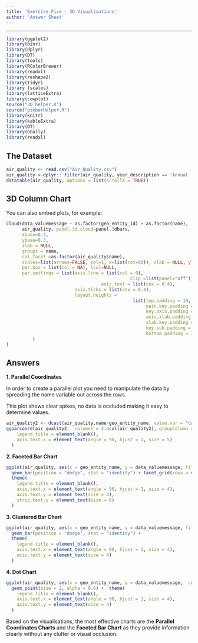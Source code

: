 ```yaml
---
title: 'Exercise Five - 3D Visualisations'
author: 'Answer Sheet'
---
```

---
```r
library(ggplot2)
library(binr)
library(dplyr)
library(DT)
library(tools)
library(RColorBrewer)
library(readxl)
library(reshape2)
library(tidyr)
library (scales)
library(latticeExtra)
library(cowplot)
source("3D_helper.R")
source("piebarHelper.R")
library(knitr)
library(kableExtra)
library(DT)
library(GGally)
library(readxl)
```
## The Dataset ##

```r
air_quality <- read.csv("Air_Quality.csv")
air_quality <-dplyr:: filter(air_quality, year_description == 'Annual    2009-2010')
datatable(air_quality, options = list(scrollX = TRUE))
```

## 3D Column Chart

You can also embed plots, for example:

```r
cloud(data_valuemessage ~ as.factor(geo_entity_id) + as.factor(name), 
      air_quality, panel.3d.cloud=panel.3dbars,
      xbase=0.3,  
      ybase=0.3, 
      zlab = NULL,
      groups = name,
      col.facet =as.factor(air_quality$name),
      scales=list(arrows=FALSE, col=1, x=list(rot=90)), xlab = NULL, ylab = NULL, main = NULL,
      par.box = list(col = NA), lcol=NULL, 
      par.settings = list(axis.line = list(col = 0),
                                               clip =list(panel="off"), 
                                    axis.text = list(cex = 0.4),
                          axis.ticks = list(cex = 0.4),
                          layout.heights =
                                                list(top.padding = 10,
                                                     main.key.padding = -30,
                                                     key.axis.padding = 0,
                                                     axis.xlab.padding = -15,
                                                     xlab.key.padding = -15,
                                                     key.sub.padding = -15,
                                                     bottom.padding = 30)
          )
)
```

## Answers ##

 

**1. Parallel Coordinates**

In order to create a parallel plot you need to manipulate the data by spreading the name variable out across the rows. 

This plot shows clear spikes, no data is occluded making it easy to determine values. 

```r
air_quality2 <- dcast(air_quality,name~geo_entity_name, value.var = "data_valuemessage")
ggparcoord(air_quality2,  columns = 2:ncol(air_quality2), groupColumn = 'name', scale = 'globalminmax') +   geom_point() +  theme(
    legend.title = element_blank(),
    axis.text.x = element_text(angle = 90, hjust = 1, size = 5)
  ) 


```

**2. Faceted Bar Chart**

```r
ggplot(air_quality, aes(x = geo_entity_name, y = data_valuemessage, fill = name)) + 
  geom_bar(position = "dodge", stat = "identity") + facet_grid(rows = vars(name))  +    
  theme(
    legend.title = element_blank(),
    axis.text.x = element_text(angle = 90, hjust = 1, size = 4),
    axis.text.y = element_text(size = 4),
    strip.text.y = element_text(size = 6)
  )
```
**3. Clustered Bar Chart**

```r
ggplot(air_quality, aes(x = geo_entity_name, y = data_valuemessage, fill = name)) + 
  geom_bar(position = "dodge", stat = "identity") +         
  theme(
    legend.title = element_blank(),
    axis.text.x = element_text(angle = 90, hjust = 1, size = 4),
    axis.text.y = element_text(size = 4)
  )
```

**4. Dot Chart** 

```r
ggplot(air_quality, aes(x = geo_entity_name, y = data_valuemessage,  col = name)) +
  geom_point(size = 2, alpha = 0.6) +  theme(
    legend.title = element_blank(),
    axis.text.x = element_text(angle = 90, hjust = 1, size = 4),
    axis.text.y = element_text(size = 4)
  )
```

Based on the visualisations, the most effective charts are the **Parallel Coordinates Charts** and the **Faceted Bar Chart** as they provide information clearly without any clutter or visual occlusion. 